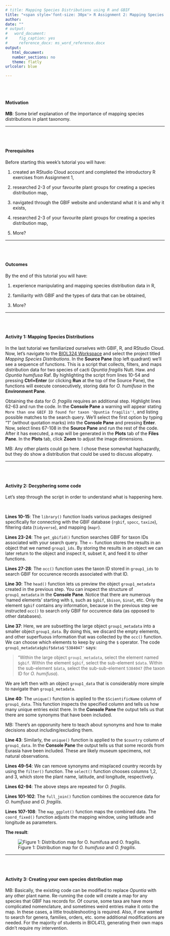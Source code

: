 ```yaml
---
# title: Mapping Species Distributions using R and GBIF
title: "<span style='font-size: 30px'> R Assignment 2: Mapping Species Distributions using R and GBIF </style>"
author: 
date: ""
# output: 
#   word_document:
#     fig_caption: yes
#     reference_docx: ms_word_reference.docx
output:
   html_document:
   number_sections: no
   theme: flatly
urlcolor: blue

---
```


<br>
<br>

#### Motivation

**MB**: Some brief explanation of the importance of mapping species distributions in plant taxonomy.

---

<br>
<br>

 

#### Prerequisites 

Before starting this week's tutorial you will have: <br>

1. created an RStudio Cloud account and completed the introductory R exercises from Assignment 1, <br>

2. researched 2-3 of your favourite plant groups for creating a species distribution map, <br>

3. navigated through the GBIF website and understand what it is and why it exists, <br>

4. researched 2-3 of your favourite plant groups for creating a species distribution map, <br>

5. More?

---

<br>
<br>


#### Outcomes

By the end of this tutorial you will have: <br>

1. experience manipulating and mapping species distribution data in R, <br>

2. familiarity with GBIF and the types of data that can be obtained, <br>

3. More?

---

<br>
<br>


#### Activity 1: Mapping Species Distributions

In the last tutorial we familiarized ourselves with GBIF, R, and RStudio Cloud. Now, let's navigate to the [BIOL324 Workspace](https://rstudio.cloud/) and select the project titled _Mapping Species Distributions_. In the **Source Pane** (top left quadrant) we'll see a sequence of functions. This is a script that collects, filters, and maps distribution data for two species of cacti _Opuntia fragilis_ Nutt. Haw. and _Opuntia humifusa_ Raf. By highlighting the script from lines 10-54 and pressing **Ctrl+Enter** (or clicking **Run** at the top of the Source Pane), the functions will execute consecutively, storing data for _O. humifusa_ in the **Environment Pane**.

Obtaining the data for _O. fragilis_ requires an additional step. Highlight lines 62-63 and run the code. In the **Console Pane** a warning will appear stating `More than one GBIF ID found for taxon 'Opuntia fragilis'!`, and listing possible matches to the search query. We'll select the first option by typing "1" (without quotation marks) into the **Console Pane** and pressing **Enter**. Now, select lines 67-108 in the **Source Pane** and run the rest of the code. 
After it has executed, a map will be generated in the **Plots** tab of the **Files Pane**. In the **Plots** tab, click **Zoom** to adjust the image dimensions. 

MB: Any other plants could go here. I chose these somewhat haphazardly, but they do show a distribution that could be used to discuss allopatry. 

---

<br>
<br>


#### Activity 2: Decyphering some code

Let's step through the script in order to understand what is happening here. 

<br>

**Lines 10-15**: The `library()` function loads various packages designed specifically for connecting with the GBIF database (`rgbif`, `spocc`, `taxize`), filtering data (`tidyverse`), and mapping (`mapr`). 

**Lines 23-24**: The `get_gbifid()` function searches GBIF for taxon IDs associated with your search query. The `<-` function stores the results in an object that we named `group1_ids`. By storing the results in an object we can later return to the object and inspect it, subset it, and feed it to other functions. 

**Lines 27-28**: The `occ()` function uses the taxon ID stored in `group1_ids` to search GBIF for occurence records associated with that ID. 

**Line 30**: The `head()` function lets us preview the object `group1_metadata` created in the previous step. You can inspect the structure of `group1_metadata` in the **Console Pane**. Notice that there are numerous 'named elements' starting with `$`, such as `$gbif`, `$bison`, `$inat`, etc. Only the element `$gbif` contains any information, because in the previous step we instructed `occ()` to search only GBIF for occurence data (as opposed to other databases). 

**Line 37**: Here, we are subsetting the large object `group1_metadata` into a smaller object `group1_data`. By doing this, we discard the empty elements, and other superfluous information that was collected by the `occ()` function. We can choose which elements to keep by using the `$` operator. The code `group1_metadata$gbif$data$'5384047'` says: 

> "Within the large object `group1_metadata`, select the element named `$gbif`. Within the element `$gbif`, select the sub-element `$data`. Within the sub-element `$data`, select the sub-sub-element `5384047` (the taxon ID for _O. humifusa_). 

We are left then with an object `group1_data` that is considerably more simple to navigate than `group1_metadata`.

**Line 40**: The `unique()` function is applied to the `$ScientificName` column of `group1_data`. This function inspects the specified column and tells us how many unique entries exist there. In the **Console Pane** the output tells us that there are some synonyms that have been included.

MB: There's an opporunity here to teach about synonyms and how to make decisions about including/excluding them. 

**Line 43**: Similarly, the `unique()` function is applied to the `$country` column of `group1_data`. In the **Console Pane** the output tells us that some records from Eurasia have been included. These are likely museum specimens, not natural observations. 

**Lines 49-54**: We can remove synonyms and misplaced country records by using the `filter()` function. The `select()` function chooses columns 1,2, and 3, which store the plant name, latitude, and longitude, respectively.

**Lines 62-94**: The above steps are repeated for _O. fragilis_.

**Lines 101-102**: The `full_join()` function combines the occurence data for _O. humifusa_ and _O. fragilis_. 

**Lines 107-108**: The `map_ggplot()` function maps the combined data. The `coord_fixed()` function adjusts the mapping window, using latitude and longitude as parameters.

**The result**:

![Figure 1: Distribution map for _O. humifusa_ and _O. fragilis_.](opuntia_dist.png)

---

<br>
<br>


#### Activity 3: Creating your own species distribution map

MB: Basically, the existing code can be modified to replace _Opuntia_ with any other plant name. Re-running the code will create a map for any species that GBIF has records for. Of course, some taxa are have more complicated nomenclature, and sometimes weird entries make it onto the map. In these cases, a little troubleshooting is required. Also, if one wanted to search for genera, families, orders, etc. some additional modifications are needed. For the majority of students in BIOL413, generating their own maps didn't require my intervention. 

<br>
<br>




